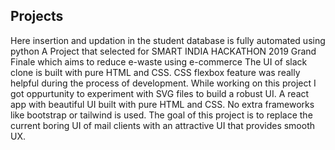 ## Projects

<ProjectCard title="Student Information System" link="https://github.com/aswin4400/StudentInfoSys" bg="linear-gradient(to right, #D4145A 0%, #FBB03B 100%)">
Here insertion and updation in the student database is fully automated using python  
</ProjectCard>

<ProjectCard title="E-Waste Management" link="https://github.com/aswin4400/ewaste_backend" bg="linear-gradient(to right, #D4145D 0%, #FBB03C 100%)">
A Project that selected for SMART INDIA HACKATHON 2019 Grand Finale which aims to reduce e-waste using e-commerce 
</ProjectCard>

<ProjectCard title="Slack Clone" link="https://github.com/aswin4400/slack_clone" bg="linear-gradient(to right, #D4145D 0%, #FBB03C 100%)">
The UI of slack clone is built with pure HTML and CSS. CSS flexbox feature was really helpful during the process of development. While working on this project I got oppurtunity to experiment with SVG files to build a robust UI.
</ProjectCard>

<ProjectCard title="A Modern e-mail client " link="https://github.com/aswin4400/ModernMailInterface" bg="linear-gradient(to right, #D4145D 0%, #FBB03C 100%)">
A react app with beautiful UI built with pure HTML and CSS. No extra frameworks like bootstrap or tailwind is used. 
The goal of this project is to replace the current boring UI of mail clients with an attractive UI that provides smooth UX.
</ProjectCard>